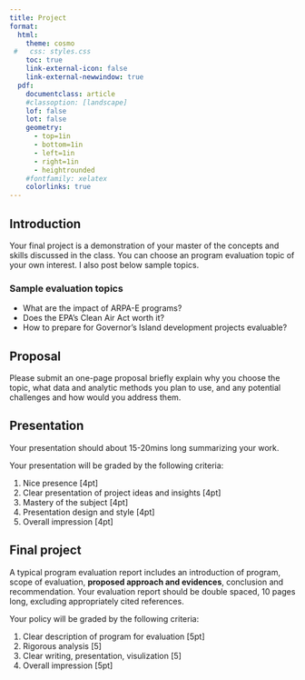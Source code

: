 ```yaml
---
title: Project
format: 
  html: 
    theme: cosmo
 #   css: styles.css
    toc: true
    link-external-icon: false
    link-external-newwindow: true
  pdf: 
    documentclass: article
    #classoption: [landscape]
    lof: false
    lot: false
    geometry:
      - top=1in
      - bottom=1in
      - left=1in
      - right=1in
      - heightrounded
    #fontfamily: xelatex
    colorlinks: true
---
```


## Introduction

Your final project is a demonstration of your master of the concepts and skills discussed in the class. You can choose an program evaluation topic of your own interest. I also post below sample topics.

### Sample evaluation topics

- What are the impact of ARPA-E programs?
- Does the EPA's Clean Air Act worth it?
- How to prepare for Governor's Island development projects evaluable?


## Proposal

Please submit an one-page proposal briefly explain why you choose the topic, what data and analytic methods you plan to use, and any potential challenges and how would you address them.


## Presentation

Your presentation should about 15-20mins long summarizing your work. 

Your presentation will be graded by the following criteria:

1. Nice presence [4pt]
2. Clear presentation of project ideas and insights [4pt]
3. Mastery of the subject [4pt]
4. Presentation design and style [4pt]
5. Overall impression [4pt]


## Final project

A typical program evaluation report includes an introduction of program, scope of evaluation, **proposed approach and evidences**, conclusion and recommendation. Your evaluation report should be double spaced, 10 pages long, excluding appropriately cited references. 

Your policy will be graded by the following criteria:

1. Clear description of program for evaluation [5pt]
2. Rigorous analysis [5]
3. Clear writing, presentation, visulization [5]
4. Overall impression [5pt]


